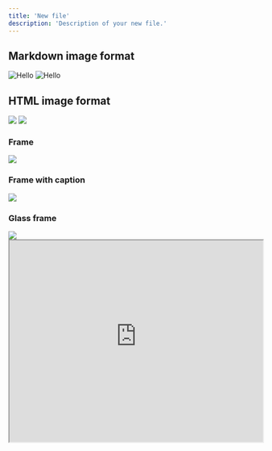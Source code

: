 ```yaml
---
title: 'New file'
description: 'Description of your new file.'
---
```


## Markdown image format
![Hello](/logo/dark.svg)
![Hello](/logo/light.svg)

## HTML image format
<img src="/logo/dark.svg" />
<img src="/logo/light.svg" />

### Frame

<Frame>
  <img src="/logo/light.svg" />
</Frame>

### Frame with caption

<Frame caption="Caption Text">
  <img src="/logo/light.svg" />
</Frame>

### Glass frame

<Frame type="glass">
  <img src="/logo/light.svg" />
</Frame>

<iframe src="https://readme-embeds.dynamic.xyz/quickstart" width="100%" height="400px" allowtransparency="true"/>